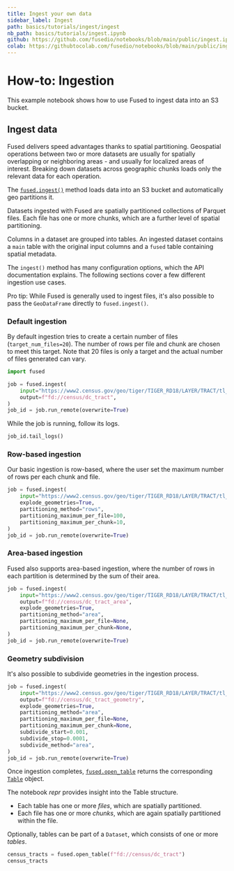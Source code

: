 ```yaml
---
title: Ingest your own data
sidebar_label: Ingest
path: basics/tutorials/ingest/ingest
nb_path: basics/tutorials/ingest.ipynb
github: https://github.com/fusedio/notebooks/blob/main/public/ingest.ipynb
colab: https://githubtocolab.com/fusedio/notebooks/blob/main/public/ingest.ipynb
---
```



<LinkButtons
  githubUrl="https://github.com/fusedio/notebooks/blob/main/public/ingest.ipynb"
  colabUrl="https://githubtocolab.com/fusedio/notebooks/blob/main/public/ingest.ipynb"
/>

# How-to: Ingestion

This example notebook shows how to use Fused to ingest data into an S3 bucket.

## Ingest data

Fused delivers speed advantages thanks to spatial partitioning. Geospatial operations
between two or more datasets are usually for spatially overlapping or neighboring areas
\- and usually for localized areas of interest. Breaking down datasets across geographic
chunks loads only the relevant data for each operation.

The [`fused.ingest()`](/python-sdk/api/top-level-functions/#fused.ingest) method loads
data into an S3 bucket and automatically geo partitions it.

Datasets ingested with Fused are spatially partitioned collections of Parquet files.
Each file has one or more chunks, which are a further level of spatial partitioning.

Columns in a dataset are grouped into tables. An ingested dataset contains a `main`
table with the original input columns and a `fused` table containing spatial metadata.

The `ingest()` method has many configuration options, which the API documentation
explains. The following sections cover a few different ingestion use cases.

Pro tip: While Fused is generally used to ingest files, it's also possible to pass the
`GeoDataFrame` directly to `fused.ingest()`.

### Default ingestion

By default ingestion tries to create a certain number of files (`target_num_files=20`).
The number of rows per file and chunk are chosen to meet this target. Note that 20 files
is only a target and the actual number of files generated can vary.

```python
import fused

job = fused.ingest(
    input="https://www2.census.gov/geo/tiger/TIGER_RD18/LAYER/TRACT/tl_rd22_11_tract.zip",
    output=f"fd://census/dc_tract",
)
job_id = job.run_remote(overwrite=True)
```

While the job is running, follow its logs.

```python
job_id.tail_logs()
```

### Row-based ingestion

Our basic ingestion is row-based, where the user set the maximum number of rows per each
chunk and file.

```python
job = fused.ingest(
    input="https://www2.census.gov/geo/tiger/TIGER_RD18/LAYER/TRACT/tl_rd22_11_tract.zip",
    explode_geometries=True,
    partitioning_method="rows",
    partitioning_maximum_per_file=100,
    partitioning_maximum_per_chunk=10,
)
job_id = job.run_remote(overwrite=True)
```

### Area-based ingestion

Fused also supports area-based ingestion, where the number of rows in each partition is
determined by the sum of their area.

```python
job = fused.ingest(
    input="https://www2.census.gov/geo/tiger/TIGER_RD18/LAYER/TRACT/tl_rd22_11_tract.zip",
    output=f"fd://census/dc_tract_area",
    explode_geometries=True,
    partitioning_method="area",
    partitioning_maximum_per_file=None,
    partitioning_maximum_per_chunk=None,
)
job_id = job.run_remote(overwrite=True)
```

### Geometry subdivision

It's also possible to subdivide geometries in the ingestion process.

```python
job = fused.ingest(
    input="https://www2.census.gov/geo/tiger/TIGER_RD18/LAYER/TRACT/tl_rd22_11_tract.zip",
    output=f"fd://census/dc_tract_geometry",
    explode_geometries=True,
    partitioning_method="area",
    partitioning_maximum_per_file=None,
    partitioning_maximum_per_chunk=None,
    subdivide_start=0.001,
    subdivide_stop=0.0001,
    subdivide_method="area",
)
job_id = job.run_remote(overwrite=True)
```

Once ingestion completes,
[`fused.open_table`](/python-sdk/api/experimental/#fused._experimental.open_table)
returns the corresponding [`Table`](/python-sdk/api/experimental/#fused.models.Table)
object.

The notebook _repr_ provides insight into the Table structure.

- Each table has one or more _files_, which are spatially partitioned.
- Each file has one or more _chunks_, which are again spatially partitioned within the
  file.

Optionally, tables can be part of a `Dataset`, which consists of one or more _tables_.

```python
census_tracts = fused.open_table(f"fd://census/dc_tract")
census_tracts
```

